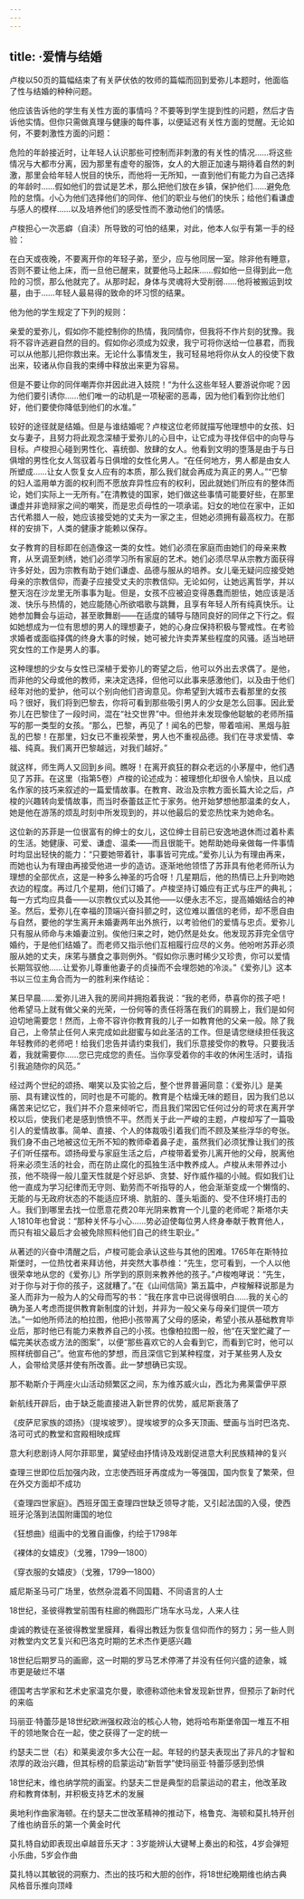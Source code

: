 ```yaml
---
---
---
```

title: ·爱情与结婚
---




卢梭以50页的篇幅结束了有关萨伏依的牧师的篇幅而回到爱弥儿本题时，他面临了性与结婚的种种问题。

他应该告诉他的学生有关性方面的事情吗？不要等到学生提到性的问题，然后才告诉他实情。但你只需做真理与健康的每件事，以便延迟有关性方面的觉醒。无论如何，不要刺激性方面的问题：

危险的年龄接近时，让年轻人认识那些可控制而非刺激的有关性的情况……将这些情况与大都市分离，因为那里有虚夸的服饰，女人的大胆正加速与期待着自然的刺激，那里会给年轻人悦目的快乐，而他将一无所知，一直到他们有能力为自己选择的年龄时……假如他们的尝试是艺术，那么把他们放在乡镇，保护他们……避免危险的怠惰。小心为他们选择他们的同伴、他们的职业与他们的快乐；给他们看谦虚与感人的模样……以及培养他们的感受性而不激动他们的情感。



卢梭担心一次恶癖（自渎）所导致的可怕的结果，对此，他本人似乎有第一手的经验：

在白天或夜晚，不要离开你的年轻子弟，至少，应与他同居一室。除非他有睡意，否则不要让他上床，而一旦他已醒来，就要他马上起床……假如他一旦得到此一危险的习惯，那么他就完了。从那时起，身体与灵魂将大受削弱……他将被搬运到坟墓，由于……年轻人最易得的致命的坏习惯的结果。



他为他的学生规定了下列的规则：

亲爱的爱弥儿，假如你不能控制你的热情，我同情你，但我将不作片刻的犹豫。我将不容许逃避自然的目的。假如你必须成为奴隶，我宁可将你送给一位暴君，而我可以从他那儿把你救出来。无论什么事情发生，我可轻易地将你从女人的役使下救出来，较诸从你自我的束缚中释放出来更为容易。



但是不要让你的同伴嘲弄你并因此进入妓院！“为什么这些年轻人要游说你呢？因为他们要引诱你……他们唯一的动机是一项秘密的恶毒，因为他们看到你比他们好，他们要使你降低到他们的水准。”

较好的途径就是结婚。但是与谁结婚呢？卢梭这位老师就描写他理想中的女孩、妇女与妻子，且努力将此观念深植于爱弥儿的心目中，让它成为寻找伴侣中的向导与目标。卢梭担心碰到男性化、喜统御、放肆的女人。他看到文明的堕落是由于与日俱增的男性化女人驾驭着与日俱增的女性化男人。“在任何地方，男人都是由女人所塑成……让女人恢复女人应有的本质，那么我们就会再成为真正的男人。”“巴黎的妇人滥用单方面的权利而不愿放弃异性应有的权利，因此就她们所应有的整体而论，她们实际上一无所有。”在清教徒的国家，她们做这些事情可能要好些，在那里谦虚并非诡辩家之间的嘲笑，而是忠贞母性的一项承诺。妇女的地位在家中，正如古代希腊人一般，她应该接受她的丈夫为一家之主，但她必须拥有最高权力。在那样的安排下，人类的健康才能赖以保存。

女子教育的目标即在创造像这一类的女性。她们必须在家庭而由她们的母亲来教育，从烹调至刺绣，她们必须学习所有家庭的艺术。她们必须尽早从宗教方面获得许多好处，因为宗教有助于她们谦虚、品德与服从的培养。女儿毫无疑问应接受她母亲的宗教信仰，而妻子应接受丈夫的宗教信仰。无论如何，让她远离哲学，并以整天泡在沙龙里无所事事为耻。但是，女孩不应被迫变得愚蠢而胆怯，她应该是活泼、快乐与热情的，她应能随心所欲唱歌与跳舞，且享有年轻人所有纯真快乐。让她参加舞会与运动，甚至歌舞剧——在适度的辅导与随同良好的同伴之下行之。假如她想成为一位有思想的男人的理想妻子，她的心身应保持积极与警戒性。在考验求婚者或面临择偶的终身大事的时候，她可被允许卖弄某些程度的风骚。适当地研究女性的工作是男人的事。

这种理想的少女与女性已深植于爱弥儿的寄望之后，他可以外出去求偶了。是他，而非他的父母或他的教师，来决定选择，但他可以此事来感激他们，以及由于他们经年对他的爱护，他可以个别向他们咨询意见。你希望到大城市去看那里的女孩吗？很好，我们将到巴黎去，你将可看到那些吸引男人的少女是怎么回事。因此爱弥儿在巴黎住了一段时间，混在“社交世界”中。但他并未发现像他聪敏的老师所描写的那一类型的女孩。“那么，巴黎，再见了！闻名的巴黎，带着喧闹、黑烟与脏乱的巴黎！在那里，妇女已不重视荣誉，男人也不重视品德。我们在寻求爱情、幸福、纯真。我们离开巴黎越远，对我们越好。”

就这样，师生两人又回到乡间。瞧呀！在离开疯狂的群众老远的小茅屋中，他们遇见了苏菲。在这里（指第5卷）卢梭的论述成为：被理想化却很令人愉快，且以成名作家的技巧来叙述的一篇爱情故事。在教育、政治及宗教方面长篇大论之后，卢梭的兴趣转向爱情故事，而当时泰蕾兹正忙于家务。他开始梦想他那温柔的女人，她是他在游荡的烦乱时刻中所发现到的，并以他最后的爱恋热忱来为她命名。

这位新的苏菲是一位很富有的绅士的女儿，这位绅士目前已安逸地退休而过着朴素的生活。她健康、可爱、谦虚、温柔——而且很能干。她帮助她母亲做每一件事情时均显出轻快的能力：“只要她带着针，事事皆可完成。”爱弥儿认为有理由再来，而她也认为有理由再接受他进一步的造访。逐渐地他领悟了苏菲具有他老师所认为理想的全部优点，这是一种多么神圣的巧合呀！几星期后，他的热情已上升到吻她衣边的程度。再过几个星期，他们订婚了。卢梭坚持订婚应有正式与庄严的典礼；每一方式均应具备——以宗教仪式以及其他——以便永志不忘，提高婚姻结合的神圣。然后，爱弥儿在幸福的顶端兴奋抖颤之时，这位难以置信的老师，却不愿自由与自然，要他的学生离开未婚妻两年出外旅行，以考验他们的爱情与忠贞。爱弥儿只有服从师命与未婚妻泣别。俟他归来之时，她仍然是处女。他发现苏菲完全信守婚约，于是他们结婚了。而老师又指示他们互相履行应尽的义务。他吩咐苏菲必须服从她的丈夫，床笫与膳食之事则例外。“假如你示惠时稀少又珍贵，你可以爱情长期驾驭他……让爱弥儿尊重他妻子的贞操而不会埋怨她的冷淡。”《爱弥儿》这本书以三位主角合而为一的胜利来作结论：

某日早晨……爱弥儿进入我的房间并拥抱着我说：“我的老师，恭喜你的孩子吧！他希望马上就有做父亲的光荣，一份何等的责任将落在我们的肩膀上，我们是如何迫切地需要您！然而，上帝不容许你教育我的儿子一如教育他的父亲一般。除了我自己，上帝禁止任何人来完成如此甜蜜与如此圣洁的工作。但是请您继续担任我这年轻教师的老师吧！给我们忠告并请约束我们，我们乐意接受你的教导。只要我活着，我就需要你……您已完成您的责任。当你享受着你的丰收的休闲生活时，请指引我追随你的风范。”



经过两个世纪的颂扬、嘲笑以及实验之后，整个世界普遍同意：《爱弥儿》是美丽、具有建议性的，同时也是不可能的。教育是个枯燥无味的题目，因为我们总以痛苦来记忆它，我们并不介意来倾听它，而且我们常因它任何过分的苛求在离开学校以后，使我们老是感到愤愤不平。然而关于此一严峻的主题，卢梭却写了一篇吸引人的爱情故事。简单、直接、个人的体裁吸引着我们而不顾及某些浮华的夸张。我们身不由己地被这位无所不知的教师牵着鼻子走，虽然我们必须犹豫让我们的孩子们听任摆布。颂扬母爱与家庭生活之后，卢梭带着爱弥儿离开他的父母，脱离他将来必须生活的社会，而在防止腐化的孤独生活中教养成人。卢梭从未带养过小孩，他不晓得一般儿童天性就是个好忌妒、贪婪、好作威作福的小贼。假如我们让他一直成为学习纪律而无守则、勤劳而不听指导的人，他会渐渐变成一个懒惰的、无能的与无政府状态的不能适应环境、肮脏的、蓬头垢面的、受不住环境打击的人。我们到哪里去找一位愿意花费20年光阴来教育一个儿童的老师呢？斯塔尔夫人1810年也曾说：“那种关怀与小心……势必迫使每位男人终身奉献于教育他人，而只有祖父最后才会被免除照料他们自己的终生职业。”

从著述的兴奋中清醒之后，卢梭可能会承认这些与其他的困难。1765年在斯特拉斯堡时，一位热忱者来拜访他，并突然大事恭维：“先生，您可看到，一个人以他很荣幸地从您的《爱弥儿》所学到的原则来教养他的孩子。”卢梭咆哮说：“先生，对于你与对于你的孩子，这就糟了。”在《山间信简》第五篇中，卢梭解释说那是为圣人而非为一般为人的父母而写的书：“我在序言中已说得很明白……我的关心的确为圣人考虑而提供教育新制度的计划，并非为一般父亲与母亲们提供一项方法。”一如他所师法的柏拉图，他把小孩带离了父母的感染，希望小孩从基础教育毕业后，那时他已有能力来教养自己的小孩。也像柏拉图一般，他“在天堂贮藏了一幅完美状态或方法的图案”，以便“那些喜欢它的人会看到它，而看到它时，他可以照样统御自己”。他宣布他的梦想，而且深信它到某种程度，对于某些男人及女人，会带给灵感并使有所改善。此一梦想确已实现。



那不勒斯介于两座火山活动频繁区之间，东为维苏威火山，西北为弗莱雷伊平原



新航线开辟后，由于缺乏能直接进入新世界的优势，威尼斯衰落了



《皮萨尼家族的颂扬》（提埃坡罗）。提埃坡罗的众多天顶画、壁画与当时巴洛克、洛可可式的教堂和宫殿相映成辉



意大利悲剧诗人阿尔菲耶里，冀望经由抒情诗及戏剧促进意大利民族精神的复兴



查理三世即位后加强内政，立志使西班牙再度成为一等强国，国内恢复了繁荣，但在外交方面却不成功



《查理四世家庭》。西班牙国王查理四世缺乏领导才能，又引起法国的入侵，使西班牙沦落到法国附庸国的地位



《狂想曲》组画中的戈雅自画像，约绘于1798年



《裸体的女嬉皮》（戈雅，1799—1800）



《穿衣服的女嬉皮》（戈雅，1799—1800）



威尼斯圣马可广场里，依然杂混着不同国籍、不同语言的人士



18世纪，圣彼得教堂前围有柱廊的椭圆形广场车水马龙，人来人往



虔诚的教徒在圣彼得教堂里膜拜，看得出教廷为恢复信仰而作的努力；另一些人则对教堂内文艺复兴和巴洛克时期的艺术杰作更感兴趣



18世纪后期罗马的画廊，这一时期的罗马艺术停滞了并没有任何兴盛的迹象，城市更是破烂不堪



德国考古学家和艺术史家温克尔曼，歌德称颂他未曾发现新世界，但预示了新时代的来临



玛丽亚·特蕾莎是18世纪欧洲强权政治的核心人物，她将哈布斯堡帝国一堆互不相干的领地聚合在一起，使之获得了一定的统一



约瑟夫二世（右）和莱奥波尔多大公在一起。年轻的约瑟夫表现出了非凡的才智和浓厚的政治兴趣，但其标榜的启蒙运动“新哲学”使玛丽亚·特蕾莎感到恐惧



18世纪末，维也纳学院的画室。约瑟夫二世是典型的启蒙运动的君主，他改革政府和教育体制，并积极支持艺术的发展



奥地利作曲家海顿。在约瑟夫二世改革精神的推动下，格鲁克、海顿和莫扎特开创了维也纳音乐的第一个黄金时代



莫扎特自幼即表现出卓越音乐天才：3岁能辨认大键琴上奏出的和弦，4岁会弹短小乐曲，5岁会作曲



莫扎特以其敏锐的洞察力、杰出的技巧和大胆的创作，将18世纪晚期维也纳古典风格音乐推向顶峰